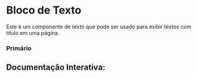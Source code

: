 

<Meta of={Story} />

# Bloco de Texto

Este é um componente de texto que pode ser usado para exibir textos com título em uma página.

### Primário

<Canvas of={Story.Primary} />

## Documentação Interativa:

<Primary of={Story} />
<Controls />
